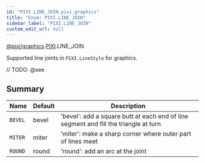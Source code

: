 ```yaml
---
id: "PIXI.LINE_JOIN.pixi_graphics"
title: "Enum: PIXI.LINE_JOIN"
sidebar_label: "PIXI.LINE_JOIN"
custom_edit_url: null
---
```


[@pixi/graphics](../modules/pixi_graphics).[PIXI](../namespaces/PIXI).LINE_JOIN


Supported line joints in `PIXI.LineStyle` for graphics.



// TODO: @see

        

## Summary
| Name               | Default | Description                                                                              |
| ------------------ | ------- | ---------------------------------------------------------------------------------------- |
| <code>BEVEL</code> | bevel   | 'bevel'&#58; add a square butt at each end of line segment and fill the triangle at turn |
| <code>MITER</code> | miter   | 'miter'&#58; make a sharp corner where outer part of lines meet                          |
| <code>ROUND</code> | round   | 'round'&#58; add an arc at the joint                                                     |

    